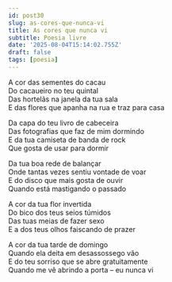 ```yaml
---
id: post30
slug: as-cores-que-nunca-vi
title: As cores que nunca vi
subtitle: Poesia livre
date: '2025-08-04T15:14:02.755Z'
draft: false
tags: [poesia]
---
```


A cor das sementes do cacau  
Do cacaueiro no teu quintal  
Das hortelãs na janela da tua sala  
E das flores que apanha na rua e traz para casa

Da capa do teu livro de cabeceira  
Das fotografias que faz de mim dormindo  
E da tua camiseta de banda de rock  
Que gosta de usar para dormir

Da tua boa rede de balançar  
Onde tantas vezes sentiu vontade de voar  
E do disco que mais gosta de ouvir  
Quando está mastigando o passado  

A cor da tua flor invertida  
Do bico dos teus seios túmidos  
Das tuas meias de fazer sexo  
E a dos teus olhos faiscando de prazer

A cor da tua tarde de domingo  
Quando ela deita em desassossego vão  
E do teu sorriso que se abre gratuitamente  
Quando me vê abrindo a porta – eu nunca vi
